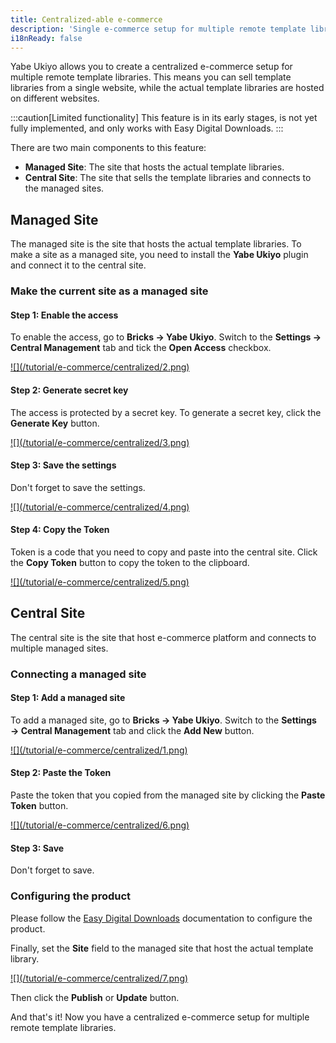 ```yaml
---
title: Centralized-able e-commerce
description: 'Single e-commerce setup for multiple remote template libraries'
i18nReady: false
---
```


Yabe Ukiyo allows you to create a centralized e-commerce setup for multiple remote template libraries. This means you can sell template libraries from a single website, while the actual template libraries are hosted on different websites.

:::caution[Limited functionality]
This feature is in its early stages, is not yet fully implemented, and only works with Easy Digital Downloads.
:::

There are two main components to this feature:
- **Managed Site**: The site that hosts the actual template libraries.
- **Central Site**: The site that sells the template libraries and connects to the managed sites.

## Managed Site

The managed site is the site that hosts the actual template libraries. To make a site as a managed site, you need to install the **Yabe Ukiyo** plugin and connect it to the central site.

### Make the current site as a managed site

#### Step 1: Enable the access

To enable the access, go to **Bricks → Yabe Ukiyo**. Switch to the **Settings → Central Management** tab and tick the **Open Access** checkbox.

<a data-fslightbox href="/tutorial/e-commerce/centralized/2.png">
![](/tutorial/e-commerce/centralized/2.png)
</a>

#### Step 2: Generate secret key

The access is protected by a secret key. To generate a secret key, click the **Generate Key** button.

<a data-fslightbox href="/tutorial/e-commerce/centralized/3.png">
![](/tutorial/e-commerce/centralized/3.png)
</a>

#### Step 3: Save the settings

Don't forget to save the settings.

<a data-fslightbox href="/tutorial/e-commerce/centralized/4.png">
![](/tutorial/e-commerce/centralized/4.png)
</a>

#### Step 4: Copy the Token

Token is a code that you need to copy and paste into the central site. Click the **Copy Token** button to copy the token to the clipboard.

<a data-fslightbox href="/tutorial/e-commerce/centralized/5.png">
![](/tutorial/e-commerce/centralized/5.png)
</a>


## Central Site

The central site is the site that host e-commerce platform and connects to multiple managed sites.

### Connecting a managed site

#### Step 1: Add a managed site

To add a managed site, go to **Bricks → Yabe Ukiyo**. Switch to the **Settings → Central Management** tab and click the **Add New** button.

<a data-fslightbox href="/tutorial/e-commerce/centralized/1.png">
![](/tutorial/e-commerce/centralized/1.png)
</a>

#### Step 2: Paste the Token

Paste the token that you copied from the managed site by clicking the **Paste Token** button.

<a data-fslightbox href="/tutorial/e-commerce/centralized/6.png">
![](/tutorial/e-commerce/centralized/6.png)
</a>

#### Step 3: Save

Don't forget to save.

### Configuring the product

Please follow the [Easy Digital Downloads](/en/e-commerce/easy-digital-downloads/) documentation to configure the product.

Finally, set the **Site** field to the managed site that host the actual template library.

<a data-fslightbox href="/tutorial/e-commerce/centralized/7.png">
![](/tutorial/e-commerce/centralized/7.png)
</a>

Then click the **Publish** or **Update** button.

And that's it! Now you have a centralized e-commerce setup for multiple remote template libraries.